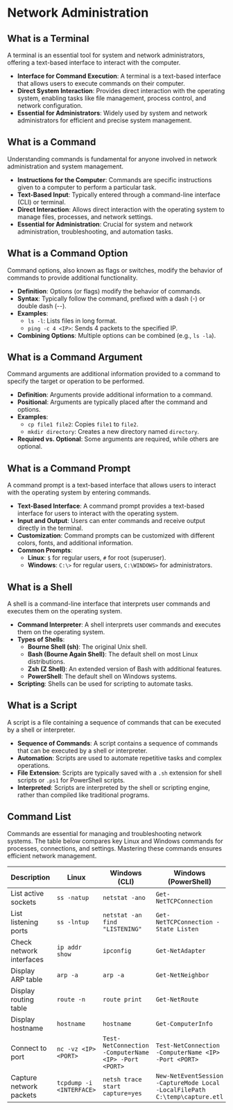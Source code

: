 # Network Administration

## What is a Terminal

A terminal is an essential tool for system and network administrators, offering a text-based interface to interact with the computer.

- **Interface for Command Execution**: A terminal is a text-based interface that allows users to execute commands on their computer.
- **Direct System Interaction**: Provides direct interaction with the operating system, enabling tasks like file management, process control, and network configuration.
- **Essential for Administrators**: Widely used by system and network administrators for efficient and precise system management.

## What is a Command

Understanding commands is fundamental for anyone involved in network administration and system management.

- **Instructions for the Computer**: Commands are specific instructions given to a computer to perform a particular task.
- **Text-Based Input**: Typically entered through a command-line interface (CLI) or terminal.
- **Direct Interaction**: Allows direct interaction with the operating system to manage files, processes, and network settings.
- **Essential for Administration**: Crucial for system and network administration, troubleshooting, and automation tasks.

## What is a Command Option

Command options, also known as flags or switches, modify the behavior of commands to provide additional functionality.

- **Definition**: Options (or flags) modify the behavior of commands.
- **Syntax**: Typically follow the command, prefixed with a dash (-) or double dash (--).
- **Examples**:
  - `ls -l`: Lists files in long format.
  - `ping -c 4 <IP>`: Sends 4 packets to the specified IP.
- **Combining Options**: Multiple options can be combined (e.g., `ls -la`).

## What is a Command Argument

Command arguments are additional information provided to a command to specify the target or operation to be performed.

- **Definition**: Arguments provide additional information to a command.
- **Positional**: Arguments are typically placed after the command and options.
- **Examples**:
  - `cp file1 file2`: Copies `file1` to `file2`.
  - `mkdir directory`: Creates a new directory named `directory`.
- **Required vs. Optional**: Some arguments are required, while others are optional.

## What is a Command Prompt

A command prompt is a text-based interface that allows users to interact with the operating system by entering commands.

- **Text-Based Interface**: A command prompt provides a text-based interface for users to interact with the operating system.
- **Input and Output**: Users can enter commands and receive output directly in the terminal.
- **Customization**: Command prompts can be customized with different colors, fonts, and additional information.
- **Common Prompts**:
  - **Linux**: `$` for regular users, `#` for root (superuser).
  - **Windows**: `C:\>` for regular users, `C:\WINDOWS>` for administrators.

## What is a Shell

A shell is a command-line interface that interprets user commands and executes them on the operating system.

- **Command Interpreter**: A shell interprets user commands and executes them on the operating system.
- **Types of Shells**:
  - **Bourne Shell (sh)**: The original Unix shell.
  - **Bash (Bourne Again Shell)**: The default shell on most Linux distributions.
  - **Zsh (Z Shell)**: An extended version of Bash with additional features.
  - **PowerShell**: The default shell on Windows systems.
- **Scripting**: Shells can be used for scripting to automate tasks.

## What is a Script

A script is a file containing a sequence of commands that can be executed by a shell or interpreter.

- **Sequence of Commands**: A script contains a sequence of commands that can be executed by a shell or interpreter.
- **Automation**: Scripts are used to automate repetitive tasks and complex operations.
- **File Extension**: Scripts are typically saved with a `.sh` extension for shell scripts or `.ps1` for PowerShell scripts.
- **Interpreted**: Scripts are interpreted by the shell or scripting engine, rather than compiled like traditional programs.

## Command List

Commands are essential for managing and troubleshooting network systems. The table below compares key Linux and Windows commands for processes, connections, and settings. Mastering these commands ensures efficient network management.

| **Description**          | **Linux**                | **Windows (CLI)**                                    | **Windows (PowerShell)**                                                    |
| ------------------------ | ------------------------ | ---------------------------------------------------- | --------------------------------------------------------------------------- |
| List active sockets      | `ss -natup`              | `netstat -ano`                                       | `Get-NetTCPConnection`                                                      |
| List listening ports     | `ss -lntup`              | `netstat -an find "LISTENING"`                       | `Get-NetTCPConnection -State Listen`                                        |
| Check network interfaces | `ip addr show`           | `ipconfig`                                           | `Get-NetAdapter`                                                            |
| Display ARP table        | `arp -a`                 | `arp -a`                                             | `Get-NetNeighbor`                                                           |
| Display routing table    | `route -n`               | `route print`                                        | `Get-NetRoute`                                                              |
| Display hostname         | `hostname`               | `hostname`                                           | `Get-ComputerInfo`                                                          |
| Connect to port          | `nc -vz <IP> <PORT>`     | `Test-NetConnection -ComputerName <IP> -Port <PORT>` | `Test-NetConnection -ComputerName <IP> -Port <PORT>`                        |
| Capture network packets  | `tcpdump -i <INTERFACE>` | `netsh trace start capture=yes`                      | `New-NetEventSession -CaptureMode Local -LocalFilePath C:\temp\capture.etl` |
